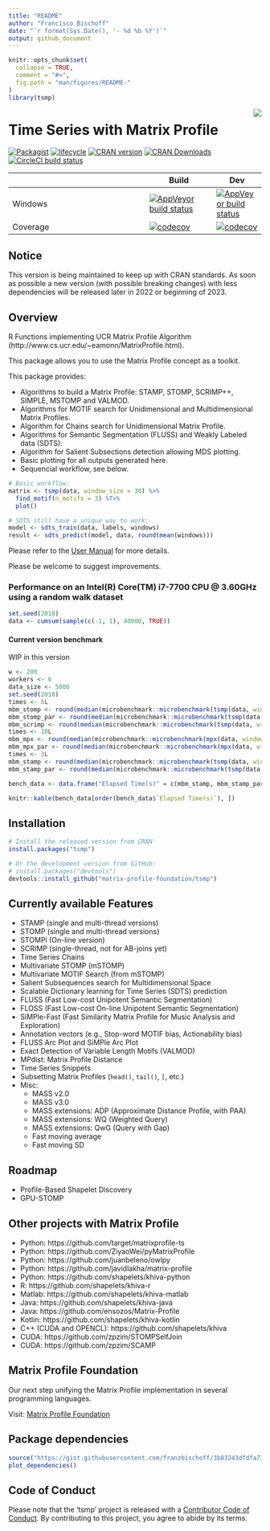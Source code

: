 ```yaml
---
title: "README"
author: "Francisco Bischoff"
date: "`r format(Sys.Date(), '- %d %b %Y')`"
output: github_document
---
```


<!-- README.md is generated from README.Rmd. Please edit that file -->

```r
knitr::opts_chunk$set(
  collapse = TRUE,
  comment = "#>",
  fig.path = "man/figures/README-"
)
library(tsmp)
```

<img src="man/figures/logo.png" align="right" style="float:right;" />

# Time Series with Matrix Profile
  <!-- badges: start -->
[![Packagist](https://img.shields.io/badge/License-Apache--2.0-brightgreen.svg)](https://choosealicense.com/licenses/apache-2.0/)
[![lifecycle](https://img.shields.io/badge/lifecycle-stable-brightgreen.svg)](https://lifecycle.r-lib.org/articles/stages.html#stable)
[![CRAN version](http://www.r-pkg.org/badges/version/tsmp)](https://cran.r-project.org/package=tsmp)
[![CRAN Downloads](https://cranlogs.r-pkg.org/badges/tsmp)](https://cran.r-project.org/package=tsmp)
[![CircleCI build status](https://circleci.com/gh/matrix-profile-foundation/tsmp.svg?style=svg)](https://app.circleci.com/pipelines/github/matrix-profile-foundation/tsmp)
  <!-- badges: end -->

|              | Build | Dev |
|--------------|-------|-----|
| Windows | [![AppVeyor build status](https://ci.appveyor.com/api/projects/status/byfyqncr60ten98g/branch/master?svg=true)](https://ci.appveyor.com/project/franzbischoff/tsmp/branch/master) | [![AppVeyor build status](https://ci.appveyor.com/api/projects/status/byfyqncr60ten98g/branch/develop?svg=true)](https://ci.appveyor.com/project/franzbischoff/tsmp/branch/develop) |
| Coverage | [![codecov](https://codecov.io/gh/matrix-profile-foundation/tsmp/branch/master/graph/badge.svg)](https://app.codecov.io/gh/matrix-profile-foundation/tsmp) | [![codecov](https://codecov.io/gh/matrix-profile-foundation/tsmp/branch/develop/graph/badge.svg)](https://app.codecov.io/gh/matrix-profile-foundation/tsmp) |

## Notice

This version is being maintained to keep up with CRAN standards.
As soon as possible a new version (with possible breaking changes) with less dependencies will be released later in 2022 or
beginning of 2023.

## Overview

R Functions implementing UCR Matrix Profile Algorithm (http://www.cs.ucr.edu/~eamonn/MatrixProfile.html).

This package allows you to use the Matrix Profile concept as a toolkit.

This package provides:

* Algorithms to build a Matrix Profile: STAMP, STOMP, SCRIMP++, SIMPLE, MSTOMP and VALMOD.
* Algorithms for MOTIF search for Unidimensional and Multidimensional Matrix Profiles.
* Algorithm for Chains search for Unidimensional Matrix Profile.
* Algorithms for Semantic Segmentation (FLUSS) and Weakly Labeled data (SDTS).
* Algorithm for Salient Subsections detection allowing MDS plotting.
* Basic plotting for all outputs generated here.
* Sequencial workflow, see below.

```r
# Basic workflow:
matrix <- tsmp(data, window_size = 30) %>%
  find_motif(n_motifs = 3) %T>%
  plot()

# SDTS still have a unique way to work:
model <- sdts_train(data, labels, windows)
result <- sdts_predict(model, data, round(mean(windows)))
```

Please refer to the [User Manual](https://matrixprofile.org/tsmp/reference/) for more details.


Please be welcome to suggest improvements.

### Performance on an Intel(R) Core(TM) i7-7700 CPU @ 3.60GHz using a random walk dataset

```r
set.seed(2018)
data <- cumsum(sample(c(-1, 1), 40000, TRUE))
```

#### Current version benchmark

WIP in this version

```r
w <- 200
workers <- 6
data_size <- 5000
set.seed(2018)
times <- 5L
mbm_stomp <- round(median(microbenchmark::microbenchmark(tsmp(data, window_size = w, mode = "stomp", verbose = 0), times = times, setup = (data <- cumsum(sample(c(-1, 1), data_size, TRUE))))$time) / 10^9, 2)
mbm_stomp_par <- round(median(microbenchmark::microbenchmark(tsmp(data, window_size = w, mode = "stomp", n_workers = workers, verbose = 0), times = times, setup = (data <- cumsum(sample(c(-1, 1), data_size, TRUE))))$time) / 10^9, 2)
mbm_scrimp <- round(median(microbenchmark::microbenchmark(tsmp(data, window_size = w, mode = "scrimp", verbose = 0), times = times, setup = (data <- cumsum(sample(c(-1, 1), data_size, TRUE))))$time) / 10^9, 2)
times <- 10L
mbm_mpx <- round(median(microbenchmark::microbenchmark(mpx(data, window_size = w), times = times, setup = (data <- cumsum(sample(c(-1, 1), data_size, TRUE))))$time) / 10^9, 2)
mbm_mpx_par <- round(median(microbenchmark::microbenchmark(mpx(data, window_size = w, n_workers = workers), times = times, setup = (data <- cumsum(sample(c(-1, 1), data_size, TRUE))))$time) / 10^9, 2)
times <- 3L
mbm_stamp <- round(median(microbenchmark::microbenchmark(tsmp(data, window_size = w, mode = "stamp", verbose = 0), times = times, setup = (data <- cumsum(sample(c(-1, 1), data_size, TRUE))))$time) / 10^9, 2)
mbm_stamp_par <- round(median(microbenchmark::microbenchmark(tsmp(data, window_size = w, mode = "stamp", n_workers = workers, verbose = 0), times = times, setup = (data <- cumsum(sample(c(-1, 1), data_size, TRUE))))$time) / 10^9, 2)
```

```r
bench_data <- data.frame("Elapsed Time(s)" = c(mbm_stamp, mbm_stamp_par, mbm_stomp, mbm_stomp_par, mbm_scrimp, mbm_mpx, mbm_mpx_par), "Data Size" = data_size, "Window Size" = w, Threads = c(1, workers, 1, workers, 1, 1, workers), Lang = c("R", "R", "R", "R", "R", "Rcpp", "Rcpp"), row.names = c("`stamp`", "`stamp_par`", "`stomp`", "`stomp_par`", "`scrimp`", "`mpx`", "`mpx_par`"), check.names = FALSE)

knitr::kable(bench_data[order(bench_data$`Elapsed Time(s)`), ])
```

## Installation

```r
# Install the released version from CRAN
install.packages("tsmp")

# Or the development version from GitHub:
# install.packages("devtools")
devtools::install_github("matrix-profile-foundation/tsmp")
```

## Currently available Features

* STAMP (single and multi-thread versions)
* STOMP (single and multi-thread versions)
* STOMPi (On-line version)
* SCRIMP (single-thread, not for AB-joins yet)
* Time Series Chains
* Multivariate STOMP (mSTOMP)
* Multivariate MOTIF Search (from mSTOMP)
* Salient Subsequences search for Multidimensional Space
* Scalable Dictionary learning for Time Series (SDTS) prediction
* FLUSS (Fast Low-cost Unipotent Semantic Segmentation)
* FLOSS (Fast Low-cost On-line Unipotent Semantic Segmentation)
* SiMPle-Fast (Fast Similarity Matrix Profile for Music Analysis and Exploration)
* Annotation vectors (e.g., Stop-word MOTIF bias, Actionability bias)
* FLUSS Arc Plot and SiMPle Arc Plot
* Exact Detection of Variable Length Motifs (VALMOD)
* MPdist: Matrix Profile Distance
* Time Series Snippets
* Subsetting Matrix Profiles (`head()`, `tail()`, `[`, etc.)
* Misc:
  * MASS v2.0
  * MASS v3.0
  * MASS extensions: ADP (Approximate Distance Profile, with PAA)
  * MASS extensions: WQ (Weighted Query)
  * MASS extensions: QwG (Query with Gap)
  * Fast moving average
  * Fast moving SD

## Roadmap

* Profile-Based Shapelet Discovery
* GPU-STOMP

## Other projects with Matrix Profile

* Python: https://github.com/target/matrixprofile-ts
* Python: https://github.com/ZiyaoWei/pyMatrixProfile
* Python: https://github.com/juanbeleno/owlpy
* Python: https://github.com/javidlakha/matrix-profile
* Python: https://github.com/shapelets/khiva-python
* R: https://github.com/shapelets/khiva-r
* Matlab: https://github.com/shapelets/khiva-matlab
* Java: https://github.com/shapelets/khiva-java
* Java: https://github.com/ensozos/Matrix-Profile
* Kotlin: https://github.com/shapelets/khiva-kotlin
* C++ (CUDA and OPENCL): https://github.com/shapelets/khiva
* CUDA: https://github.com/zpzim/STOMPSelfJoin
* CUDA: https://github.com/zpzim/SCAMP

## Matrix Profile Foundation

Our next step unifying the Matrix Profile implementation in several programming languages.

Visit: [Matrix Profile Foundation](https://matrixprofile.org)

## Package dependencies

```r
source("https://gist.githubusercontent.com/franzbischoff/3b83243dfdfa73e459935112f3f783e3/raw/239548243f984843b3a87d8cc82f99395a8ed26e/plot_dependencies.R")
plot_dependencies()
```

## Code of Conduct

Please note that the 'tsmp' project is released with a
[Contributor Code of Conduct](https://github.com/matrix-profile-foundation/tsmp/blob/master/.github/CODE_OF_CONDUCT.md).
By contributing to this project, you agree to abide by its terms.
